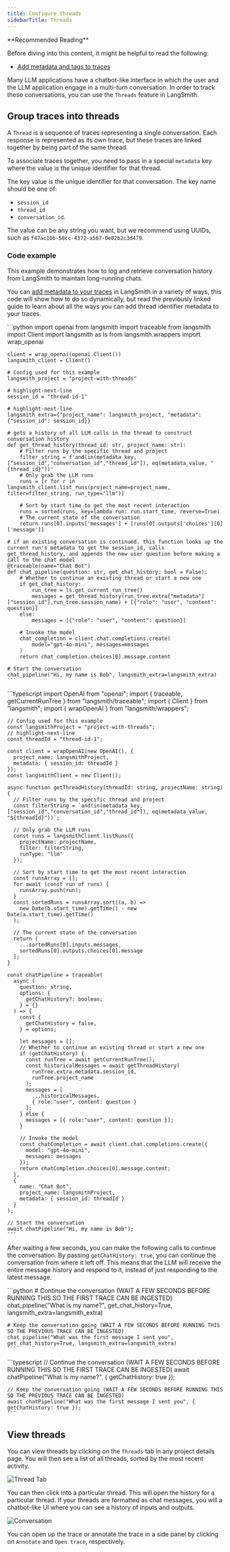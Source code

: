 ```yaml
---
title: Configure threads
sidebarTitle: Threads
---
```


<Tip>
**Recommended Reading**

Before diving into this content, it might be helpful to read the following:

- [Add metadata and tags to traces](./add-metadata-tags)

</Tip>

Many LLM applications have a chatbot-like interface in which the user and the LLM application engage in a multi-turn conversation. In order to track these conversations, you can use the `Threads` feature in LangSmith.

## Group traces into threads

A `Thread` is a sequence of traces representing a single conversation. Each response is represented as its own trace, but these traces are linked together by being part of the same thread.

To associate traces together, you need to pass in a special `metadata` key where the value is the unique identifier for that thread.

The key value is the unique identifier for that conversation.
The key name should be one of:

- `session_id`
- `thread_id`
- `conversation_id`.

The value can be any string you want, but we recommend using UUIDs, such as `f47ac10b-58cc-4372-a567-0e02b2c3d479`.

### Code example

This example demonstrates how to log and retrieve conversation history from LangSmith to maintain long-running chats.

You can [add metadata to your traces](./add-metadata-tags) in LangSmith in a variety of ways, this code will show how to do so dynamically, but read the
previously linked guide to learn about all the ways you can add thread identifier metadata to your traces.

<Tabs>
  <Tab title="Python">
    ```python
    import openai
    from langsmith import traceable
    from langsmith import Client
    import langsmith as ls
    from langsmith.wrappers import wrap_openai

    client = wrap_openai(openai.Client())
    langsmith_client = Client()

    # Config used for this example
    langsmith_project = "project-with-threads"

    # highlight-next-line
    session_id = "thread-id-1"

    # highlight-next-line
    langsmith_extra={"project_name": langsmith_project, "metadata":{"session_id": session_id}}

    # gets a history of all LLM calls in the thread to construct conversation history
    def get_thread_history(thread_id: str, project_name: str):
        # Filter runs by the specific thread and project
        filter_string = f'and(in(metadata_key, ["session_id","conversation_id","thread_id"]), eq(metadata_value, "{thread_id}"))'
        # Only grab the LLM runs
        runs = [r for r in langsmith_client.list_runs(project_name=project_name, filter=filter_string, run_type="llm")]

        # Sort by start time to get the most recent interaction
        runs = sorted(runs, key=lambda run: run.start_time, reverse=True)
        # The current state of the conversation
        return runs[0].inputs['messages'] + [runs[0].outputs['choices'][0]['message']]

    # if an existing conversation is continued, this function looks up the current run's metadata to get the session_id, calls get_thread_history, and appends the new user question before making a call to the chat model
    @traceable(name="Chat Bot")
    def chat_pipeline(question: str, get_chat_history: bool = False):
        # Whether to continue an existing thread or start a new one
        if get_chat_history:
            run_tree = ls.get_current_run_tree()
            messages = get_thread_history(run_tree.extra["metadata"]["session_id"],run_tree.session_name) + [{"role": "user", "content": question}]
        else:
            messages = [{"role": "user", "content": question}]

        # Invoke the model
        chat_completion = client.chat.completions.create(
            model="gpt-4o-mini", messages=messages
        )
        return chat_completion.choices[0].message.content

    # Start the conversation
    chat_pipeline("Hi, my name is Bob", langsmith_extra=langsmith_extra)
    ```
  </Tab>
  <Tab title="TypeScript">
    ```typescript
    import OpenAI from "openai";
    import { traceable, getCurrentRunTree } from "langsmith/traceable";
    import { Client } from "langsmith";
    import { wrapOpenAI } from "langsmith/wrappers";

    // Config used for this example
    const langsmithProject = "project-with-threads";
    // highlight-next-line
    const threadId = "thread-id-1";

    const client = wrapOpenAI(new OpenAI(), {
      project_name: langsmithProject,
      metadata: { session_id: threadId }  
    });
    const langsmithClient = new Client();

    async function getThreadHistory(threadId: string, projectName: string) {
      // Filter runs by the specific thread and project
      const filterString = `and(in(metadata_key, ["session_id","conversation_id","thread_id"]), eq(metadata_value, "${threadId}"))`;

      // Only grab the LLM runs
      const runs = langsmithClient.listRuns({
        projectName: projectName,
        filter: filterString,
        runType: "llm"
      });

      // Sort by start time to get the most recent interaction
      const runsArray = [];
      for await (const run of runs) {
        runsArray.push(run);
      }
      const sortedRuns = runsArray.sort((a, b) =>
        new Date(b.start_time).getTime() - new Date(a.start_time).getTime()
      );

      // The current state of the conversation
      return [
        ...sortedRuns[0].inputs.messages,
        sortedRuns[0].outputs.choices[0].message
      ];
    }

    const chatPipeline = traceable(
      async (
        question: string,
        options: {
          getChatHistory?: boolean;
        } = {}
      ) => {
        const {
          getChatHistory = false,
        } = options;

        let messages = [];
        // Whether to continue an existing thread or start a new one
        if (getChatHistory) {
          const runTree = await getCurrentRunTree();
          const historicalMessages = await getThreadHistory(
            runTree.extra.metadata.session_id,
            runTree.project_name
          );
          messages = [
            ...historicalMessages,
            { role:"user", content: question }
          ];
        } else {
          messages = [{ role:"user", content: question }];
        }

        // Invoke the model
        const chatCompletion = await client.chat.completions.create({
          model: "gpt-4o-mini",
          messages: messages
        });
        return chatCompletion.choices[0].message.content;
      },
      {
        name: "Chat Bot",
        project_name: langsmithProject,
        metadata: { session_id: threadId }  
      }
    );

    // Start the conversation
    await chatPipeline("Hi, my name is Bob");
    ```
  </Tab>
</Tabs>

After waiting a few seconds, you can make the following calls to continue the conversation. By passing `getChatHistory: true`,
you can continue the conversation from where it left off. This means that the LLM will receive the entire message history and respond to it,
instead of just responding to the latest message.

<Tabs>
  <Tab title="Python">
    ```python
    # Continue the conversation (WAIT A FEW SECONDS BEFORE RUNNING THIS SO THE FIRST TRACE CAN BE INGESTED)
    chat_pipeline("What is my name?", get_chat_history=True, langsmith_extra=langsmith_extra)

    # Keep the conversation going (WAIT A FEW SECONDS BEFORE RUNNING THIS SO THE PREVIOUS TRACE CAN BE INGESTED)
    chat_pipeline("What was the first message I sent you", get_chat_history=True, langsmith_extra=langsmith_extra)
    ```
  </Tab>
  <Tab title="TypeScript">
    ```typescript
    // Continue the conversation (WAIT A FEW SECONDS BEFORE RUNNING THIS SO THE FIRST TRACE CAN BE INGESTED)
    await chatPipeline("What is my name?", { getChatHistory: true });

    // Keep the conversation going (WAIT A FEW SECONDS BEFORE RUNNING THIS SO THE PREVIOUS TRACE CAN BE INGESTED)
    await chatPipeline("What was the first message I sent you", { getChatHistory: true });
    ```
  </Tab>
</Tabs>

## View threads

You can view threads by clicking on the `Threads` tab in any project details page. You will then see a list of all threads, sorted by the most recent activity.

![Thread Tab](images/convo-tab.png)

You can then click into a particular thread. This will open the history for a particular thread. If your threads are formatted as chat messages, you will a chatbot-like UI where you can see a history of inputs and outputs.

![Conversation](images/convo.png)

You can open up the trace or annotate the trace in a side panel by clicking on `Annotate` and `Open trace`, respectively.
